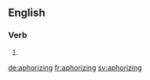 ==English==

===Verb===
{{head|en|present participle}}

# {{present participle of|aphorize|lang=en}}

[[de:aphorizing]]
[[fr:aphorizing]]
[[sv:aphorizing]]